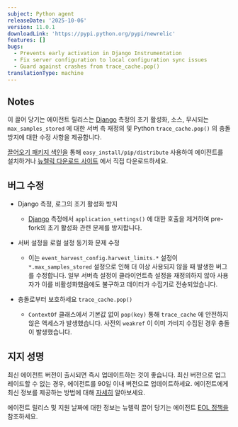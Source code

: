 ```yaml
---
subject: Python agent
releaseDate: '2025-10-06'
version: 11.0.1
downloadLink: 'https://pypi.python.org/pypi/newrelic'
features: []
bugs:
  - Prevents early activation in Django Instrumentation
  - Fix server configuration to local configuration sync issues
  - Guard against crashes from trace_cache.pop()
translationType: machine
---
```


## Notes

이 끌어 당기는 에이전트 릴리스는 [Django](https://pypi.org/project/Django/) 측정의 초기 활성화, 소스, 무시되는 `max_samples_stored` 에 대한 서버 측 재정의 및 Python `trace_cache.pop()` 의 충돌 방지에 대한 수정 사항을 제공합니다.

[끌어오기 패키지 색인을](https://pypi.python.org/pypi/newrelic) 통해 `easy_install/pip/distribute` 사용하여 에이전트를 설치하거나 [뉴렐릭 다운로드 사이트](https://download.newrelic.com/python_agent/release) 에서 직접 다운로드하세요.

## 버그 수정

* Django 측정, 로그의 조기 활성화 방지

  * [Django](https://pypi.org/project/Django/) 측정에서 `application_settings()` 에 대한 호출을 제거하여 pre-fork의 초기 활성화 관련 문제를 방지합니다.

* 서버 설정을 로컬 설정 동기화 문제 수정

  * 이는 `event_harvest_config.harvest_limits.*` 설정이 `*.max_samples_stored` 설정으로 인해 더 이상 사용되지 않을 때 발생한 버그를 수정합니다. 일부 서버측 설정이 클라이언트측 설정을 재정의하지 않아 사용자가 이를 비활성화했음에도 불구하고 데이터가 수집기로 전송되었습니다.

* 충돌로부터 보호하세요 `trace_cache.pop()`

  * `ContextOf` 클래스에서 기본값 없이 `pop(key)` 통해 `trace_cache` 에 안전하지 않은 액세스가 발생했습니다. 사전의 `weakref` 이 이미 가비지 수집된 경우 충돌이 발생했습니다.

## 지지 성명

최신 에이전트 버전이 출시되면 즉시 업데이트하는 것이 좋습니다. 최신 버전으로 업그레이드할 수 없는 경우, 에이전트를 90일 이내 버전으로 업데이트하세요. 에이전트에게 최신 정보를 제공하는 방법에 대해 [자세히](/docs/new-relic-solutions/new-relic-one/install-configure/update-new-relic-agent/) 알아보세요.

에이전트 릴리스 및 지원 날짜에 대한 정보는 뉴렐릭 끌어 당기는 에이전트 [EOL 정책을](/docs/apm/agents/python-agent/getting-started/python-agent-eol-policy/) 참조하세요.